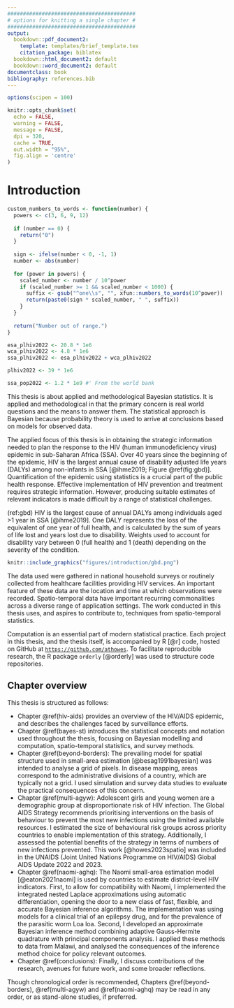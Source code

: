 ```yaml
---
#########################################
# options for knitting a single chapter #
#########################################
output:
  bookdown::pdf_document2:
    template: templates/brief_template.tex
    citation_package: biblatex
  bookdown::html_document2: default
  bookdown::word_document2: default
documentclass: book
bibliography: references.bib
---
```


```r
options(scipen = 100)

knitr::opts_chunk$set(
  echo = FALSE,
  warning = FALSE,
  message = FALSE,
  dpi = 320,
  cache = TRUE,
  out.width = "95%",
  fig.align = 'centre'
)
```

# Introduction
\adjustmtc
\markboth{Introduction}{}
<!-- For PDF output, include these two LaTeX commands after unnumbered chapter headings, otherwise the mini table of contents and the running header will show the previous chapter -->

```r
custom_numbers_to_words <- function(number) {
  powers <- c(3, 6, 9, 12)
  
  if (number == 0) {
    return("0")
  }
  
  sign <- ifelse(number < 0, -1, 1)
  number <- abs(number)
  
  for (power in powers) {
    scaled_number <- number / 10^power
    if (scaled_number >= 1 && scaled_number < 1000) {
      suffix <- gsub("^one\\s", "", xfun::numbers_to_words(10^power))
      return(paste0(sign * scaled_number, " ", suffix))
    }
  }
  
  return("Number out of range.")
}

esa_plhiv2022 <- 20.8 * 1e6
wca_plhiv2022 <- 4.8 * 1e6
ssa_plhiv2022 <- esa_plhiv2022 + wca_plhiv2022

plhiv2022 <- 39 * 1e6

ssa_pop2022 <- 1.2 * 1e9 #' From the world bank
```

This thesis is about applied and methodological Bayesian statistics.
It is applied and methodological in that the primary concern is real world questions and the means to answer them.
The statistical approach is Bayesian because probability theory is used to arrive at conclusions based on models for observed data.

The applied focus of this thesis is in obtaining the strategic information needed to plan the response to the HIV (human immunodeficiency virus) epidemic in sub-Saharan Africa (SSA).
Over 40 years since the beginning of the epidemic, HIV is the largest annual cause of disability adjusted life years (DALYs) among non-infants in SSA [@ihme2019; Figure \@ref(fig:gbd)].
Quantification of the epidemic using statistics is a crucial part of the public health response.
Effective implementation of HIV prevention and treatment requires strategic information.
However, producing suitable estimates of relevant indicators is made difficult by a range of statistical challenges.

(ref:gbd) HIV is the largest cause of annual DALYs among individuals aged >1 year in SSA [@ihme2019]. One DALY represents the loss of the equivalent of one year of full health, and is calculated by the sum of years of life lost and years lost due to disability. Weights used to account for disability vary between 0 (full health) and 1 (death) depending on the severity of the condition.

```r
knitr::include_graphics("figures/introduction/gbd.png")
```

The data used were gathered in national household surveys or routinely collected from healthcare facilities providing HIV services.
An important feature of these data are the location and time at which observations were recorded.
Spatio-temporal data have important recurring commonalities across a diverse range of application settings.
The work conducted in this thesis uses, and aspires to contribute to, techniques from spatio-temporal statistics.

Computation is an essential part of modern statistical practice.
Each project in this thesis, and the thesis itself, is accompanied by R [@r] code, hosted on GitHub at [`https://github.com/athowes`](https://github.com/athowes).
To facilitate reproducible research, the R package `orderly` [@orderly] was used to structure code repositories.

## Chapter overview

This thesis is structured as follows:

* Chapter \@ref(hiv-aids) provides an overview of the HIV/AIDS epidemic, and describes the challenges faced by surveillance efforts.
* Chapter \@ref(bayes-st) introduces the statistical concepts and notation used throughout the thesis, focusing on Bayesian modelling and computation, spatio-temporal statistics, and survey methods.
* Chapter \@ref(beyond-borders): The prevailing model for spatial structure used in small-area estimation [@besag1991bayesian] was intended to analyse a grid of pixels.
In disease mapping, areas correspond to the administrative divisions of a country, which are typically not a grid.
I used simulation and survey data studies to evaluate the practical consequences of this concern. 
* Chapter \@ref(multi-agyw): Adolescent girls and young women are a demographic group at disproportionate risk of HIV infection.
The Global AIDS Strategy recommends prioritising interventions on the basis of behaviour to prevent the most new infections using the limited available resources.
I estimated the size of behavioural risk groups across priority countries to enable implementation of this strategy.
Additionally, I assessed the potential benefits of the strategy in terms of numbers of new infections prevented.
This work [@howes2023spatio] was included in the UNAIDS (Joint United Nations Programme on HIV/AIDS) Global AIDS Update 2022 and 2023.
* Chapter \@ref(naomi-aghq): The Naomi small-area estimation model [@eaton2021naomi] is used by countries to estimate district-level HIV indicators.
First, to allow for compatibility with Naomi, I implemented the integrated nested Laplace approximations using automatic differentiation, opening the door to a new class of fast, flexible, and accurate Bayesian inference algorithms.
The implementation was using models for a clinical trial of an epilepsy drug, and for the prevalence of the parasitic worm Loa loa.
Second, I developed an approximate Bayesian inference method combining adaptive Gauss-Hermite quadrature with principal components analysis.
I applied these methods to data from Malawi, and analysed the consequences of the inference method choice for policy relevant outcomes.
* Chapter \@ref(conclusions): Finally, I discuss contributions of the research, avenues for future work, and some broader reflections.

Though chronological order is recommended, Chapters \@ref(beyond-borders), \@ref(multi-agyw) and \@ref(naomi-aghq) may be read in any order, or as stand-alone studies, if preferred.

